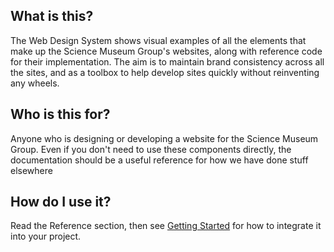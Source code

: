 
<Meta title="Science Museum Group: Web Design System" />

## What is this?

The Web Design System shows visual examples of all the elements that make up the Science Museum Group's websites, along with reference code for their implementation. The aim is to maintain brand consistency across all the sites, and as a toolbox to help develop sites quickly without reinventing any wheels.

## Who is this for?

Anyone who is designing or developing a website for the Science Museum Group. Even if you don't need to use these components directly, the documentation should be a useful reference for how we have done stuff elsewhere

## How do I use it?

Read the Reference section, then see [Getting Started](?path=/docs/getting-started--docs) for how to integrate it into your project.
